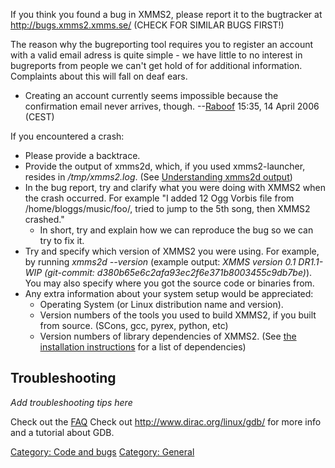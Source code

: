 {{Navbar}}

If you think you found a bug in XMMS2, please report it to the bugtracker at http://bugs.xmms2.xmms.se/ (CHECK FOR SIMILAR BUGS FIRST!)

The reason why the bugreporting tool requires you to register an account with a valid email adress is quite simple - we have little to no interest in bugreports from people we can't get hold of for additional information. Complaints about this will fall on deaf ears.
* Creating an account currently seems impossible because the confirmation email never arrives, though. --[[User:Raboof|Raboof]] 15:35, 14 April 2006 (CEST)

If you encountered a crash:
* Please provide a backtrace.
* Provide the output of xmms2d, which, if you used xmms2-launcher, resides in ''/tmp/xmms2.log''. (See [[Understanding xmms2d output]])
* In the bug report, try and clarify what you were doing with XMMS2 when the crash occurred. For example "I added 12 Ogg Vorbis file from /home/bloggs/music/foo/, tried to jump to the 5th song, then XMMS2 crashed."
** In short, try and explain how we can reproduce the bug so we can try to fix it.
* Try and specify which version of XMMS2 you were using. For example, by running ''xmms2d --version'' (example output: ''XMMS version 0.1 DR1.1-WIP (git-commit: d380b65e6c2afa93ec2f6e371b8003455c9db7be)''). You may also specify where you got the source code or binaries from.
* Any extra information about your system setup would be appreciated:
** Operating System (or Linux distribution name and version).
** Version numbers of the tools you used to build XMMS2, if you built from source. (SCons, gcc, pyrex, python, etc)
** Version numbers of library dependencies of XMMS2. (See [[Install instructions#Dependencies | the installation instructions]] for a list of dependencies)

== Troubleshooting ==
''Add troubleshooting tips here''

Check out the [[FAQ#Troubleshooting | FAQ]]
Check out http://www.dirac.org/linux/gdb/ for more info and a tutorial about GDB.

[[Category: Code and bugs]]
[[Category: General]]



























<div  style="display:none">
[We are delicate. We do not delete your content.]
[l_sp333]
[http://sitepalace.com/indoortanningbeds/ indoor tanning beds]
[http://sitepalace.com/cleo/daybedcomfortersets/ daybed comforter sets]
[http://sitepalace.com/cleo/southwesternbedding/ southwestern bedding]
[http://sitepalace.com/cleo/leathersectionalsofa/ leather sectional sofa]
[http://home.graffiti.net/thomasville_bedding/ thomasville bedding]
[http://home.graffiti.net/naturalizer_shoes/ naturalizer shoes]
[http://home.graffiti.net/designer_dog_beds/ designer dog beds]
[http://mujweb.cz/www/k1visa/ k1 visa]
[http://mujweb.cz/www/k1visa/fiancee-visa/ fiancee visa]
http://www.buddy4u.com/view/?u=free-nextel-ringtone free nextel ringtone]
[http://www.buddy4u.com/view/?u=free-real-ringtone free real ringtone]
[http://www.buddy4u.com/view/?u=free-polyphonic-ringtone free polyphonic ringtone]
[http://rivotril.google.if.ua rivotril]
[http://republika.pl/cleo06/cingular-ringtone.htm cingular ringtone]
[http://republika.pl/cleo06/nail-fungus.htm nail fungus]
[http://republika.pl/cleo06/bridesmaid-dress.htm bridesmaid dress]
[http://republika.pl/cleo06/formal-prom-dresses.htm formal prom dresses]
[http://republika.pl/cleo06/bcbg-shoes.htm bcbg shoes]
[http://mysite.com.ua/xdem8200/pagesxdem8200/1_1.html tramadol hcl]
[http://mywebpage.netscape.com/burochka/cingular-ringtone.htm cingular ringtone]
[http://mywebpage.netscape.com/burochka/bcbg-shoes.htm bcbg shoes]
[http://mywebpage.netscape.com/burochka/bridesmaid-dress.htm bridesmaid dress]
[http://mywebpage.netscape.com/burochka/formal-prom-dresses.htm formal prom dresses]
[http://mywebpage.netscape.com/burochka/nail-fungus.htm nail fungus]
[http://www.buddy4u.com/view/?u=cell-phone-ringtone cell phone ringtone]
[http://www.buddyprofile.com/viewprofile.php?username=tanningbed tanning bed]
[http://www.buddyprofile.com/viewprofile.php?username=bcbgshoes bcbg shoes]
[http://www.buddyprofile.com/viewprofile.php?username=naturalizershoes naturalizer shoes]
[http://www.buddyprofile.com/viewprofile.php?username=leathersectionalsofa leather sectional sofa]
[http://www.buddyprofile.com/viewprofile.php?username=designerdogbeds designer dog beds]
[http://www.buddyprofile.com/viewprofile.php?username=heatedmattresspad heated mattress pad]
[http://www.buddyprofile.com/viewprofile.php?username=bridesmaiddress bridesmaid dress]
[http://www.buddyprofile.com/viewprofile.php?username=2006promdresses 2006 prom dresses]
[http://www.buddyprofile.com/viewprofile.php?username=formalpromdresses formal prom dresses]
[http://www.buddyprofile.com/viewprofile.php?username=sexypromdresses sexy prom dresses]
[http://www.buddyprofile.com/viewprofile.php?username=cheappromdresses cheap prom dresses]
[http://www.buddyprofile.com/viewprofile.php?username=nextelringtone nextel ringtone]
[http://www.buddyprofile.com/viewprofile.php?username=verizonringtones verizon ringtone]
[http://www.buddyprofile.com/viewprofile.php?username=cingularringtone cingular ringtone]
[http://www.buddyprofile.com/viewprofile.php?username=freesprintringtone free sprint ringtone]
[http://www.buddyprofile.com/viewprofile.php?username=freenextelringtone free nextel ringtone]
[http://dianabol.google.if.ua dianabol]
[http://tribulus-terrestris.blogs.eurosport.com tribulus terrestris]
[http://nutrex-lipo-6.blogs.eurosport.com nutrex lipo 6]
[http://tribex.blogs.eurosport.com Tribex]
[http://xyience.blogs.eurosport.com Xyience]
[http://vasopro.blogs.eurosport.com Vasopro]
[http://caffeine.blogs.eurosport.com caffeine pills]
[http://scifit.blogs.eurosport.com scifit]
[http://twinlab.blogs.eurosport.com twinlab]
[http://mysite.com.ua/xdem8200/pagesxdem8200/1_1.html tramadol hcl]
[http://mp3.com/users/nextelringtone nextel ringtones]
[http://mp3.com/users/freenextelringt free nextel ringtones]
[http://mp3.com/users/freesprintring free sprint ringtones]
[http://imean.com/blog/faxlesspaydayloans/ faxless payday loans]

</div>